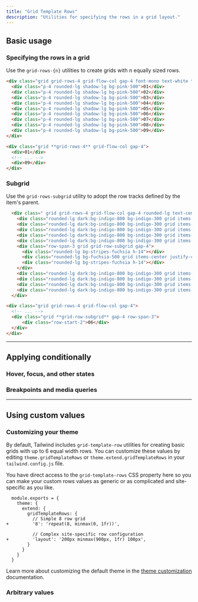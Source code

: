 ```yaml
---
title: "Grid Template Rows"
description: "Utilities for specifying the rows in a grid layout."
---
```




## Basic usage

### Specifying the rows in a grid

Use the `grid-rows-{n}` utilities to create grids with _n_ equally sized rows.

```html {{ example: true }}
<div class="grid grid-rows-4 grid-flow-col gap-4 font-mono text-white text-sm text-center font-bold leading-6 bg-stripes-pink rounded-lg">
  <div class="p-4 rounded-lg shadow-lg bg-pink-500">01</div>
  <div class="p-4 rounded-lg shadow-lg bg-pink-500">02</div>
  <div class="p-4 rounded-lg shadow-lg bg-pink-500">03</div>
  <div class="p-4 rounded-lg shadow-lg bg-pink-500">04</div>
  <div class="p-4 rounded-lg shadow-lg bg-pink-500">05</div>
  <div class="p-4 rounded-lg shadow-lg bg-pink-500">06</div>
  <div class="p-4 rounded-lg shadow-lg bg-pink-500">07</div>
  <div class="p-4 rounded-lg shadow-lg bg-pink-500">08</div>
  <div class="p-4 rounded-lg shadow-lg bg-pink-500">09</div>
</div>
```

```html
<div class="grid **grid-rows-4** grid-flow-col gap-4">
  <div>01</div>
  <!-- ... -->
  <div>09</div>
</div>
```

### Subgrid

Use the `grid-rows-subgrid` utility to adopt the row tracks defined by the item's parent.

```html {{ example: true }}
  <div class=" grid grid-rows-4 grid-flow-col gap-4 rounded-lg text-center font-mono text-sm font-bold leading-6 text-white">
    <div class="rounded-lg dark:bg-indigo-800 bg-indigo-300 grid items-center justify-center h-14 shadow-lg">01</div>
    <div class="rounded-lg dark:bg-indigo-800 bg-indigo-300 grid items-center justify-center h-14 shadow-lg">02</div>
    <div class="rounded-lg dark:bg-indigo-800 bg-indigo-300 grid items-center justify-center h-14 shadow-lg">03</div>
    <div class="rounded-lg dark:bg-indigo-800 bg-indigo-300 grid items-center justify-center h-14 shadow-lg">04</div>
    <div class="rounded-lg dark:bg-indigo-800 bg-indigo-300 grid items-center justify-center h-14 shadow-lg">05</div>
    <div class="row-span-3 grid grid-row-subgrid gap-4">
      <div class="rounded-lg bg-stripes-fuchsia h-14"></div>
      <div class="rounded-lg bg-fuchsia-500 grid items-center justify-center h-14 shadow-lg">06</div>
      <div class="rounded-lg bg-stripes-fuchsia h-14"></div>
    </div>
    <div class="rounded-lg dark:bg-indigo-800 bg-indigo-300 grid items-center justify-center h-14 shadow-lg">07</div>
    <div class="rounded-lg dark:bg-indigo-800 bg-indigo-300 grid items-center justify-center h-14 shadow-lg">08</div>
    <div class="rounded-lg dark:bg-indigo-800 bg-indigo-300 grid items-center justify-center h-14 shadow-lg">09</div>
    <div class="rounded-lg dark:bg-indigo-800 bg-indigo-300 grid items-center justify-center h-14 shadow-lg">10</div>
  </div>
```

```html
<div class="grid grid-rows-4 grid-flow-col gap-4">
  <!-- ... -->
  <div class="grid **grid-row-subgrid** gap-4 row-span-3">
      <div class="row-start-2">06</div>
  </div>
</div>
```

---

## <Heading ignore>Applying conditionally</Heading>

### <Heading ignore>Hover, focus, and other states</Heading>

<HoverFocusAndOtherStates defaultClass="grid grid-rows-2" featuredClass="grid-rows-6" />

### <Heading ignore>Breakpoints and media queries</Heading>

<BreakpointsAndMediaQueries defaultClass="grid grid-rows-2" featuredClass="grid-rows-6" />

---

## Using custom values

### Customizing your theme

By default, Tailwind includes `grid-template-row` utilities for creating basic grids with up to 6 equal width rows. You can customize these values by editing `theme.gridTemplateRows` or `theme.extend.gridTemplateRows` in your `tailwind.config.js` file.

You have direct access to the `grid-template-rows` CSS property here so you can make your custom rows values as generic or as complicated and site-specific as you like.

```diff-js {{ filename: 'tailwind.config.js' }}
  module.exports = {
    theme: {
      extend: {
        gridTemplateRows: {
          // Simple 8 row grid
+         '8': 'repeat(8, minmax(0, 1fr))',

          // Complex site-specific row configuration
+         'layout': '200px minmax(900px, 1fr) 100px',
        }
      }
    }
  }
```

Learn more about customizing the default theme in the [theme customization](/docs/theme#customizing-the-default-theme) documentation.

### Arbitrary values

<ArbitraryValues property="grid-template-rows" defaultClass="grid" featuredClass="grid-rows-[200px_minmax(900px,_1fr)_100px]" />
